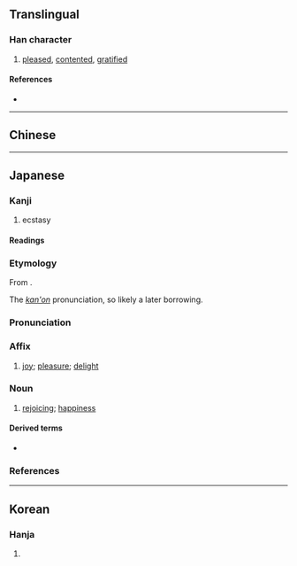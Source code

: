 {{also|悅}}
{{character info/new}}
==Translingual==

===Han character===
{{Han char|rn=61|rad=心|as=07|sn=10|four=|canj=PCRU,XPCRU|ids=⿰忄兑}}

# [[pleased]], [[contented]], [[gratified]]

====References====
* {{Han ref|kx=0388.341|dkj=10629|dj=0718.270|hdz=42306.150|uh=60A6|ud=24742}}

----

==Chinese==
{{zh-see|悅}}

----

==Japanese==

===Kanji===
{{ja-kanji|grade=c|rs=心07}} <!-- 悅 (U+6085) is not a kyūjitai form (lacks JIS support) -->

# ecstasy

====Readings====
{{ja-readings
|goon=えち
|kanon=えつ
|kun=よろこ-ぶ
}}

===Etymology===
{{ja-kanjitab|えつ|yomi=kanon}}
From {{der|ja|ltc|sort=えつ|-}} {{ltc-l|悅}}.

The ''[[漢音#Japanese|kan'on]]'' pronunciation, so likely a later borrowing.

===Pronunciation===
{{ja-pron|えつ|acc=1|acc_ref=DJR|acc2=0|acc2_ref=DJR|y=kanon}}

===Affix===
{{ja-pos|affix|えつ|kyu=悅}}

# [[joy]]; [[pleasure]]; [[delight]]

===Noun===
{{ja-noun|えつ|kyu=悅}}

# {{lb|ja|literary}} [[rejoicing]]; [[happiness]]

====Derived terms====
* {{ja-r|悦に入る|えつ に いる}}

===References===
<references/>

----

==Korean==

===Hanja===
{{ko-hanja|hangeul=열|eumhun=|rv=yeol|mr=yŏl|y=yel}}

# {{defn|lang=ko|sort=心07}}